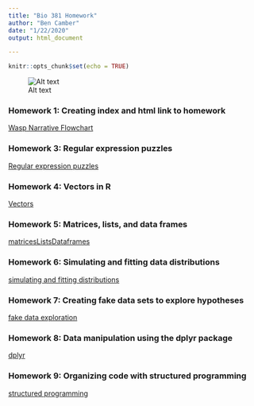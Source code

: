 ```yaml
---
title: "Bio 381 Homework"
author: "Ben Camber"
date: "1/22/2020"
output: html_document

---
```


```r
knitr::opts_chunk$set(echo = TRUE)
```
![Alt text](https://bencamber.github.io/bcamberBio381/Headshot- Ben.PNG)

### Homework 1: Creating index and html link to homework
[Wasp Narrative Flowchart](hw1.html)

### Homework 3: Regular expression puzzles
[Regular expression puzzles](hw3.html)

### Homework 4: Vectors in R
[Vectors](hw4.html)

### Homework 5: Matrices, lists, and data frames
[matricesListsDataframes](hw5.html)

### Homework 6: Simulating and fitting data distributions
[simulating and fitting distributions](hw6.html)

### Homework 7: Creating fake data sets to explore hypotheses
[fake data exploration](hw7.html)

### Homework 8: Data manipulation using the dplyr package
[dplyr](hw8.html)

### Homework 9: Organizing code with structured programming
[structured programming](hw9.html)